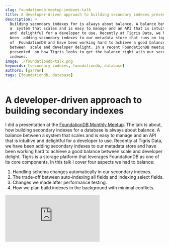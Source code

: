 ```yaml
---
slug: foundationdb-meetup-indexes-talk
title: A developer-driven approach to building secondary indexes presentation
description: >
  Building secondary indexes for is always about balance. A balance between
  a  system that scales and is easy to manage and an API that is intuitive
  and  delightful for a developer to use. Recently at Tigris Data, we have
  been  adding secondary indexes to our metadata store that runs on top
  of  FoundationDB and have been working hard to achieve a good balance
  between  scale and developer delight. In a recent FoundationDB meetup, I
  presented  on how Tigris looks to get the balance right with our secondary
  indexes.
image: ./foundationdb-talk.png
keywords: [secondary indexes, foundationdb, database]
authors: [garren]
tags: [foundationdb, database]
---
```


# A developer-driven approach to building secondary indexes

I did a presentation at the
[FoundationDB Monthly Meetup](https://www.meetup.com/foundationdb-online-meetup/).
The talk is about, how building secondary indexes for a database is always about
balance. A balance between a system that scales and is easy to manage and an API
that is intuitive and delightful for a developer to use. Recently at Tigris
Data, we have been adding secondary indexes to our metadata store and have been
working hard to achieve a good balance between scale and developer delight.
Tigris is a storage platform that leverages FoundationDB as one of its core
components. In this talk I cover four aspects we had to balance:

1. Handling schema changes automatically in our secondary indexes.
2. The trade-off between auto-indexing all fields and indexing select fields.
3. Changes we made after performance testing.
4. How we plan build indexes in the background with minimal conflicts.

<div style={{ position: "relative", "padding-bottom": "56.25%" }}>
  <iframe
    style={{
      position: "absolute",
      top: 0,
      left: 0,
      width: "100%",
      height: "100%",
    }}
    src="https://www.youtube.com/embed/qD1h5CyzL0A"
    title="YouTube video player"
    frameborder="0"
    allow="accelerometer; autoplay; clipboard-write; encrypted-media; gyroscope; picture-in-picture; web-share"
    allowfullscreen
  ></iframe>
</div>
